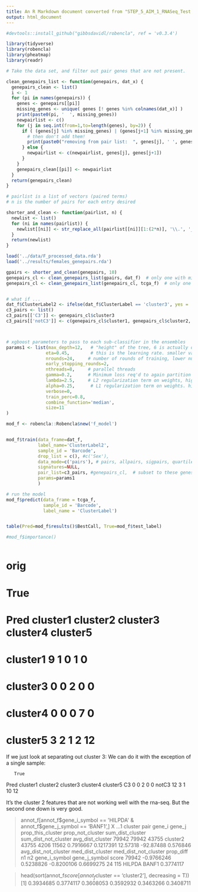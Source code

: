 ```yaml
---
title: An R Markdown document converted from "STEP_5_AIM_1_RNASeq_Test.ipynb"
output: html_document
---
```



```r
#devtools::install_github("gibbsdavidl/robencla", ref = 'v0.3.4')
```

```r
library(tidyverse)
library(robencla)
library(pheatmap)
library(readr)
```


```r




# Take the data set, and filter out pair genes that are not present.

clean_genepairs_list <- function(genepairs, dat_x) {
  genepairs_clean <- list()
  i <- 1
  for (pi in names(genepairs)) {
    genes <- genepairs[[pi]]
    missing_genes <- unique( genes [! genes %in% colnames(dat_x)] )
    print(paste0(pi, '  ', missing_genes))
    newpairlist <- c()
    for (j in seq.int(from=1,to=length(genes), by=2)) {
      if ( (genes[j] %in% missing_genes) | (genes[j+1] %in% missing_genes) ) {
        # then don't add them!
        print(paste0("removing from pair list:  ", genes[j], ' ', genes[j+1]))
      } else {
        newpairlist <- c(newpairlist, genes[j], genes[j+1])
      }
    }
    genepairs_clean[[pi]] <- newpairlist
  }
  return(genepairs_clean)
}

# pairlist is a list of vectors (paired terms)
# n is the number of pairs for each entry desired

shorter_and_clean <- function(pairlist, n) {
  newlist <- list()
  for (ni in names(pairlist)) {
    newlist[[ni]] <- str_replace_all(pairlist[[ni]][1:(2*n)], '\\.', '_')
  }
  return(newlist)  
}


```

```r

load('../data/F_processed_data.rda')
load('../results/females_genepairs.rda')


```


```r

gpairs <- shorter_and_clean(genepairs, 10)
genepairs_cl <- clean_genepairs_list(gpairs, dat_f)  # only one with missing genes
genepairs_cl <- clean_genepairs_list(genepairs_cl, tcga_f)  # only one with missing genes


# what if ...
dat_f$ClusterLabel2 <- ifelse(dat_f$ClusterLabel == 'cluster3', yes = 'C3', no='notC3')
c3_pairs <- list()
c3_pairs[['C3']] <- genepairs_cl$cluster3
c3_pairs[['notC3']] <- c(genepairs_cl$cluster1, genepairs_cl$cluster2, genepairs_cl$cluster4, genepairs_cl$cluster5)



# xgboost parameters to pass to each sub-classifier in the ensembles
params1 <- list(max_depth=12,   # "height" of the tree, 6 is actually default.   (xgboost parameter)
               eta=0.45,        # this is the learning rate. smaller values , more  conservative   (xgboost parameter)
               nrounds=24,     # number of rounds of training, lower numbers less overfitting  (xgboost parameter)
               early_stopping_rounds=2,
               nthreads=8,     # parallel threads
               gamma=0.2,      # Minimum loss req'd to again partition a leaf node. higher~ conservative (xgboost)
               lambda=2.5,     # L2 regularization term on weights, higher number ~ more conservative (xgboost parameter)
               alpha=0.25,      # L1 regularization term on weights. higher number ~ more conservative (xgboost parameter)
               verbose=0,
               train_perc=0.8,
               combine_function='median',
               size=11
)

mod_f <- robencla::Robencla$new('f_model')


mod_f$train(data_frame=dat_f,
            label_name='ClusterLabel2',
            sample_id = 'Barcode',
            drop_list = c(), #c('Sex'),
            data_mode=c('pairs'), # pairs, allpairs, sigpairs, quartiles, tertiles, binarize, ranks, original #
            signatures=NULL,
            pair_list=c3_pairs, #genepairs_cl,  # subset to these genes.
            params=params1
            )

# run the model
mod_f$predict(data_frame = tcga_f, 
              sample_id = 'Barcode',
              label_name = 'ClusterLabel')


table(Pred=mod_f$results()$BestCall, True=mod_f$test_label)

#mod_f$importance()



```

# orig
#           True
# Pred       cluster1 cluster2 cluster3 cluster4 cluster5
#   cluster1        9        1        0        1        0
#   cluster3        0        0        2        0        0
#   cluster4        0        0        0        7        0
#   cluster5        3        2        1        2       12


If we just look at separating out cluster 3:
We can do it with the exception of a single sample:

       True
Pred    cluster1 cluster2 cluster3 cluster4 cluster5
  C3           0        0        2        0        0
  notC3       12        3        1       10       12
  
  

It's the cluster 2 features that are not working well with the rna-seq.
But the second one down is very good.


> annot_f[annot_f$gene_i_symbol == 'HILPDA' & annot_f$gene_j_symbol == 'BANF1',]
          X  ...1  cluster  pair gene_i gene_j prop_this_cluster prop_not_cluster sum_dist_cluster sum_dist_not_cluster avg_dist_cluster
79942 79942 43755 cluster2 43755   4206  11562         0.7916667        0.1217391         12.57318            -92.87488         0.576846
      avg_dist_not_cluster med_dist_cluster med_dist_not_cluster prop_diff n1  n2 gene_i_symbol gene_j_symbol     score
79942           -0.9766246        0.5238826           -0.8200106 0.6699275 24 115        HILPDA         BANF1 0.3774117


> head(sort(annot_f$score[annot_f$cluster == 'cluster2'], decreasing = T))
[1] 0.3934685 0.3774117 0.3608053 0.3592932 0.3463266 0.3408711


